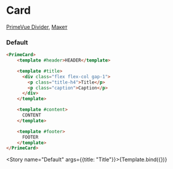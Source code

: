 

<Meta title="Prime/Panel/Card" />

# Card

[PrimeVue Divider](https://primevue.org/card), [Макет](<https://www.figma.com/design/4TYeki0MDLhfPGJstbIicf/UI-kit-PrimeFace--DS-?node-id=1207-3471&m=dev>)

### Default

```html dark
<PrimeCard>
    <template #header>HEADER</template>

    <template #title>
      <div class="flex flex-col gap-1">
        <p class="title-h4">Title</p>
        <p class="caption">Caption</p>
      </div>
    </template>

    <template #content>
      CONTENT
    </template>

    <template #footer>
      FOOTER
    </template>
</PrimeCard>
```

<Story name="Default" args={{title: "Title"}}>{Template.bind({})}</Story>
